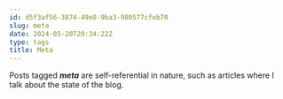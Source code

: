 ```yaml
---
id: d5f3af56-3874-49e8-9ba3-980577cfeb70
slug: meta
date: 2024-05-20T20:34:22Z
type: tags
title: Meta
---
```


Posts tagged **_meta_** are self-referential in nature, such as articles where I talk about the state of the blog.
